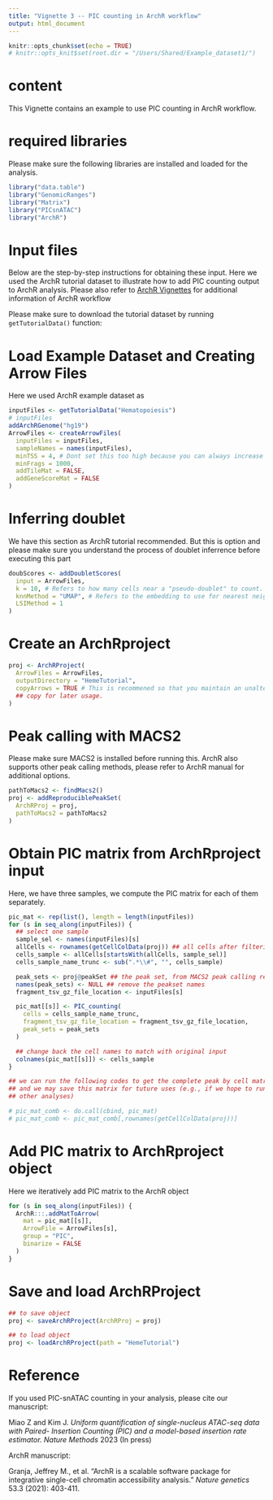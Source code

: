 ```yaml
---
title: "Vignette 3 -- PIC counting in ArchR workflow"
output: html_document
---
```


```r
knitr::opts_chunk$set(echo = TRUE)
# knitr::opts_knit$set(root.dir = "/Users/Shared/Example_dataset1/")
```

# content 
This Vignette contains an example to use PIC counting in ArchR workflow. 

# required libraries 
Please make sure the following libraries are installed and loaded for the analysis. 
```r
library("data.table")
library("GenomicRanges")
library("Matrix")
library("PICsnATAC")
library("ArchR")
```

# Input files

Below are the step-by-step instructions for obtaining these input. Here we used the ArchR tutorial dataset to illustrate how to add PIC counting output to ArchR analysis. Please also refer to [ArchR Vignettes](https://www.archrproject.com/articles/Articles/tutorial.html) for additional information of ArchR workflow 

Please make sure to download the tutorial dataset by running `getTutorialData()` function:

# Load Example Dataset and Creating Arrow Files
Here we used ArchR example dataset as 
```r
inputFiles <- getTutorialData("Hematopoiesis")
# inputFiles
addArchRGenome("hg19")
ArrowFiles <- createArrowFiles(
  inputFiles = inputFiles,
  sampleNames = names(inputFiles),
  minTSS = 4, # Dont set this too high because you can always increase later
  minFrags = 1000,
  addTileMat = FALSE,
  addGeneScoreMat = FALSE
)
```

# Inferring doublet
We have this section as ArchR tutorial recommended. But this is option and please make sure you understand the process of doublet inferrence before executing this part

```r
doubScores <- addDoubletScores(
  input = ArrowFiles,
  k = 10, # Refers to how many cells near a "pseudo-doublet" to count.
  knnMethod = "UMAP", # Refers to the embedding to use for nearest neighbor search.
  LSIMethod = 1
)
```

# Create an ArchRproject
```r
proj <- ArchRProject(
  ArrowFiles = ArrowFiles,
  outputDirectory = "HemeTutorial",
  copyArrows = TRUE # This is recommened so that you maintain an unaltered
  ## copy for later usage.
)
```

# Peak calling with MACS2
Please make sure MACS2 is installed before running this. ArchR also supports 
other peak calling methods, please refer to ArchR manual for additional options. 
```r
pathToMacs2 <- findMacs2()
proj <- addReproduciblePeakSet(
  ArchRProj = proj,
  pathToMacs2 = pathToMacs2
)
```

# Obtain PIC matrix from ArchRproject input
Here, we have three samples, we compute the PIC matrix for each of them separately. 
```r
pic_mat <- rep(list(), length = length(inputFiles))
for (s in seq_along(inputFiles)) {
  ## select one sample
  sample_sel <- names(inputFiles)[s]
  allCells <- rownames(getCellColData(proj)) ## all cells after filtering
  cells_sample <- allCells[startsWith(allCells, sample_sel)]
  cells_sample_name_trunc <- sub(".*\\#", "", cells_sample)

  peak_sets <- proj@peakSet ## the peak set, from MACS2 peak calling results
  names(peak_sets) <- NULL ## remove the peakset names
  fragment_tsv_gz_file_location <- inputFiles[s]

  pic_mat[[s]] <- PIC_counting(
    cells = cells_sample_name_trunc,
    fragment_tsv_gz_file_location = fragment_tsv_gz_file_location,
    peak_sets = peak_sets
  )

  ## change back the cell names to match with original input
  colnames(pic_mat[[s]]) <- cells_sample
}

## we can run the following codes to get the complete peak by cell matrix
## and we may save this matrix for tuture uses (e.g., if we hope to run
## other analyses)

# pic_mat_comb <- do.call(cbind, pic_mat)
# pic_mat_comb <- pic_mat_comb[,rownames(getCellColData(proj))]
```

# Add PIC matrix to ArchRproject object 
Here we iteratively add PIC matrix to the ArchR object
```r
for (s in seq_along(inputFiles)) {
  ArchR:::.addMatToArrow(
    mat = pic_mat[[s]],
    ArrowFile = ArrowFiles[s],
    group = "PIC",
    binarize = FALSE
  )
}
```


# Save and load ArchRProject

```r
## to save object
proj <- saveArchRProject(ArchRProj = proj)

## to load object
proj <- loadArchRProject(path = "HemeTutorial")
```


# Reference
If you used PIC-snATAC counting in your analysis, please cite our manuscript:

Miao Z and Kim J. *Uniform quantification of single-nucleus ATAC-seq data with Paired- Insertion Counting (PIC) and a model-based insertion rate estimator.* _Nature Methods_ 2023 (In press)

ArchR manuscript:
	
Granja, Jeffrey M., et al. "ArchR is a scalable software package for integrative single-cell chromatin accessibility analysis." _Nature genetics_ 53.3 (2021): 403-411.
